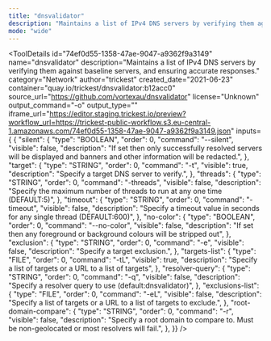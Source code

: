 ```yaml
---
title: "dnsvalidator"
description: "Maintains a list of IPv4 DNS servers by verifying them against baseline servers, and ensuring accurate responses."
mode: "wide"
---
```



<ToolDetails
  id="74ef0d55-1358-47ae-9047-a9362f9a3149"
  name="dnsvalidator"
  description="Maintains a list of IPv4 DNS servers by verifying them against baseline servers, and ensuring accurate responses."
  category="Network"
  author="trickest"
  created_date="2021-06-23"
  container="quay.io/trickest/dnsvalidator:b12acc0"
  source_url="https://github.com/vortexau/dnsvalidator"
  license="Unknown"
  output_command="-o"
  output_type=""
  iframe_url="https://editor.staging.trickest.io/preview?workflow_url=https://trickest-public-workflow.s3.eu-central-1.amazonaws.com/74ef0d55-1358-47ae-9047-a9362f9a3149.json"
  inputs={ {
  "silent": {
    "type": "BOOLEAN",
    "order": 0,
    "command": "--silent",
    "visible": false,
    "description": "If set then only successfully resolved servers will be displayed and banners and other information will be redacted.",
  },
  "target": {
    "type": "STRING",
    "order": 0,
    "command": "-t",
    "visible": true,
    "description": "Specify a target DNS server to verify.",
  },
  "threads": {
    "type": "STRING",
    "order": 0,
    "command": "-threads",
    "visible": false,
    "description": "Specify the maximum number of threads to run at any one time (DEFAULT:5)",
  },
  "timeout": {
    "type": "STRING",
    "order": 0,
    "command": "-timeout",
    "visible": false,
    "description": "Specify a timeout value in seconds for any single thread (DEFAULT:600)",
  },
  "no-color": {
    "type": "BOOLEAN",
    "order": 0,
    "command": "--no-color",
    "visible": false,
    "description": "If set then any foreground or background colours will be stripped out",
  },
  "exclusion": {
    "type": "STRING",
    "order": 0,
    "command": "-e",
    "visible": false,
    "description": "Specify a target exclusion.",
  },
  "targets-list": {
    "type": "FILE",
    "order": 0,
    "command": "-tL",
    "visible": true,
    "description": "Specify a list of targets or a URL to a list of targets",
  },
  "resolver-query": {
    "type": "STRING",
    "order": 0,
    "command": "-q",
    "visible": false,
    "description": "Specify a resolver query to use (default:dnsvalidator)",
  },
  "exclusions-list": {
    "type": "FILE",
    "order": 0,
    "command": "-eL",
    "visible": false,
    "description": "Specify a list of targets or a URL to a list of targets to exclude.",
  },
  "root-domain-compare": {
    "type": "STRING",
    "order": 0,
    "command": "-r",
    "visible": false,
    "description": "Specify a root domain to compare to. Must be non-geolocated or most resolvers will fail.",
  },
}}
/>